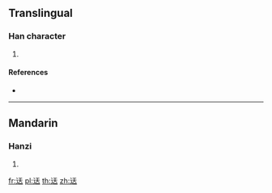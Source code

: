 {{character info/new}}
==Translingual==

===Han character===
{{Han char|rn=162|rad=辵|as=04|sn=8|four=32303|canj=YMK}}

# {{defn|Han|sort=辵04}}

====References====
* {{Han ref|kx=1254.171|dkj=38762|hdz=63818.050|uh=8FD7|ud=36823|bh=CDD2|bd=52690}}

----

==Mandarin==

===Hanzi===
{{cmn-hanzi|pin=[[é]] ([[e2]]), [[hái]] ([[hai2]]), [[xuán]] ([[xuan2]])|wg=o<sup>2</sup>, hai<sup>2</sup>, hsüan<sup>2</sup>}}

# {{defn|lang=cmn|sort=辵04}}

[[fr:迗]]
[[pl:迗]]
[[th:迗]]
[[zh:迗]]